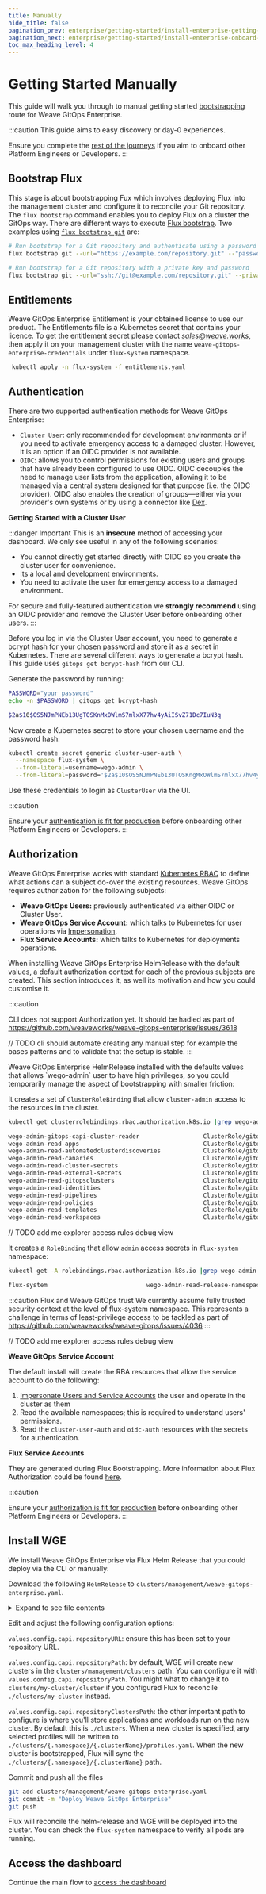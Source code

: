 ```yaml
---
title: Manually
hide_title: false
pagination_prev: enterprise/getting-started/install-enterprise-getting-started
pagination_next: enterprise/getting-started/install-enterprise-onboard-platform-engineers
toc_max_heading_level: 4
---
```



# Getting Started Manually

This guide will walk you through to manual getting started [bootstrapping](../install-enterprise-getting-started/#bootstrapping) route for Weave GitOps Enterprise.

:::caution This guide aims to easy discovery or day-0 experiences.

Ensure you complete the [rest of the journeys](../install-enterprise-getting-started/) if you aim to onboard other Platform Engineers or Developers.
:::

## Bootstrap Flux

This stage is about bootstrapping Fux which involves deploying Flux into the management cluster and configure it to reconcile your Git repository. The `flux bootstrap` command enables you to deploy Flux on a cluster the GitOps way.
There are different ways to execute [Flux bootstrap](https://fluxcd.io/docs/cmd/flux_bootstrap/). Two examples using [`flux bootstrap git`](https://fluxcd.io/flux/cmd/flux_bootstrap_git/) are:

```bash
# Run bootstrap for a Git repository and authenticate using a password
flux bootstrap git --url="https://example.com/repository.git" --"password=password" --path="clusters/my-cluster"

# Run bootstrap for a Git repository with a private key and password
flux bootstrap git --url="ssh://git@example.com/repository.git" --private-key-file="path/to/private.key" --password="password" --path="clusters/my-cluster"
```

## Entitlements

Weave GitOps Enterprise Entitlement is your obtained license to use our product. The Entitlements file is a Kubernetes secret that contains your licence.
To get the entitlement secret please contact *sales@weave.works*, then apply it on your management cluster with the name `weave-gitops-enterprise-credentials` under `flux-system` namespace.

```bash
 kubectl apply -n flux-system -f entitlements.yaml
```
## Authentication

There are two supported authentication methods for Weave GitOps Enterprise:

- `Cluster User`: only recommended for development environments or if you need to activate emergency access to a damaged cluster. However, it is an option if an OIDC provider is not available.
- `OIDC`: allows you to control permissions for existing users and groups that have already been configured to use OIDC. OIDC decouples the need to manage user lists from the application, allowing it to be managed via
a central system designed for that purpose (i.e. the OIDC provider). OIDC also enables the creation of groups—either via your provider's own systems or by using a connector like [Dex](#configuring-oidc-with-dex-and-github).

**Getting Started with a Cluster User**

:::danger Important
This is an **insecure** method of accessing your dashboard. We only see useful in any of the following scenarios:
- You cannot directly get started directly with OIDC so you create the cluster user for convenience.
- Its a local and development environments.
- You need to activate the user for emergency access to a damaged environment.

For secure and fully-featured authentication we **strongly recommend** using an OIDC provider and remove the Cluster User
before onboarding other users.
:::

Before you log in via the Cluster User account, you need to generate a bcrypt hash for your chosen password and store it as a secret in Kubernetes. There are several different ways to generate a bcrypt hash. This guide uses `gitops get bcrypt-hash` from our CLI.

Generate the password by running:

```bash
PASSWORD="your password"
echo -n $PASSWORD | gitops get bcrypt-hash

$2a$10$OS5NJmPNEb13UgTOSKnMxOWlmS7mlxX77hv4yAiISvZ71Dc7IuN3q
```

Now create a Kubernetes secret to store your chosen username and the password hash:

```bash
kubectl create secret generic cluster-user-auth \
  --namespace flux-system \
  --from-literal=username=wego-admin \
  --from-literal=password='$2a$10$OS5NJmPNEb13UTOSKngMxOWlmS7mlxX77hv4yAiISvZ71Dc7IuN3q'
```

Use these credentials to login as `ClusterUser` via the UI.

:::caution

Ensure your [authentication is fit for production](../install-enterprise-onboard-platform-engineers#authentication) before onboarding other Platform Engineers or Developers.
:::

## Authorization

Weave GitOps Enterprise works with standard [Kubernetes RBAC](https://kubernetes.io/docs/reference/access-authn-authz/rbac/)
to define what actions can a subject do-over the existing resources. Weave GitOps requires authorization for the following subjects:

- **Weave GitOps Users:** previously authenticated via either OIDC or Cluster User.
- **Weave GitOps Service Account:** which talks to Kubernetes for user operations via [Impersonation](https://kubernetes.io/docs/reference/access-authn-authz/authentication/#user-impersonation).
- **Flux Service Accounts:** which talks to Kubernetes for deployments operations.

When installing Weave GitOps Enterprise HelmRelease with the default values, a default authorization context for each of the
previous subjects are created. This section introduces it, as well its motivation and how you could customise it.

:::caution

CLI does not support Authorization yet. It should be hadled as part of https://github.com/weaveworks/weave-gitops-enterprise/issues/3618


// TODO cli should automate creating any manual step for example the bases patterns and to validate that the setup is stable.
:::

<Tabs groupId="authorization" default>
<TabItem value="Cluster User" label="Cluster User">
Weave GitOps Enterprise HelmRelease installed with the defaults values that allows `wego-admin` user to have high privileges,
so you could temporarily manage the aspect of bootstrapping with smaller friction:

It creates a set of `ClusterRoleBinding` that allow `cluster-admin` access to the resources in the cluster.

```bash
kubectl get clusterrolebindings.rbac.authorization.k8s.io |grep wego-admin

wego-admin-gitops-capi-cluster-reader                  ClusterRole/gitops-capicluster-reader                                              20d
wego-admin-read-apps                                   ClusterRole/gitops-apps-reader                                                     20d
wego-admin-read-automatedclusterdiscoveries            ClusterRole/gitops-automatedclusterdiscoveries-reader                              20d
wego-admin-read-canaries                               ClusterRole/gitops-canaries-reader                                                 20d
wego-admin-read-cluster-secrets                        ClusterRole/gitops-secrets-reader                                                  20d
wego-admin-read-external-secrets                       ClusterRole/gitops-external-secrets-reader                                         20d
wego-admin-read-gitopsclusters                         ClusterRole/gitops-gitopsclusters-reader                                           20d
wego-admin-read-identities                             ClusterRole/gitops-identities-reader                                               20d
wego-admin-read-pipelines                              ClusterRole/gitops-pipelines-reader                                                20d
wego-admin-read-policies                               ClusterRole/gitops-policies-reader                                                 20d
wego-admin-read-templates                              ClusterRole/gitops-templates-reader                                                20d
wego-admin-read-workspaces                             ClusterRole/gitops-workspaces-reader                                               20d
```
// TODO add me explorer access rules debug view

It creates a `RoleBinding` that allow `admin` access secrets in `flux-system` namespace:

```bash
kubectl get -A rolebindings.rbac.authorization.k8s.io |grep wego-admin

flux-system                            wego-admin-read-release-namespace-secrets                   ClusterRole/gitops-secrets-reader                         20d
```

:::caution Flux and Weave GitOps trust
We currently assume fully trusted security context at the level of flux-system namespace. This represents a challenge
in terms of least-privilege access to be tackled as part of https://github.com/weaveworks/weave-gitops/issues/4036
:::

// TODO add me explorer access rules debug view

</TabItem>

<TabItem value="Service Accounts" label="Service Accounts">

**Weave GitOps Service Account**

The default install will create the RBA resources that allow the service account to do the following:

1. [Impersonate Users and Service Accounts](https://kubernetes.io/docs/reference/access-authn-authz/authentication/#user-impersonation) the user and operate in the cluster as them
2. Read the available namespaces; this is required to understand users' permissions.
3. Read the `cluster-user-auth` and `oidc-auth` resources with the secrets for authentication.

**Flux Service Accounts**

They are generated during Flux Bootstrapping. More information about Flux Authorization could be found [here](https://fluxcd.io/flux/installation/configuration/multitenancy/#flux-authorisation-model).
</TabItem>
</Tabs>

:::caution

Ensure your [authorization is fit for production](../install-enterprise-onboard-platform-engineers#authorization) before onboarding other Platform Engineers or Developers.
:::

## Install WGE

We install Weave GitOps Enterprise via Flux Helm Release that you could deploy via the CLI or manually:


Download the following `HelmRelease` to `clusters/management/weave-gitops-enterprise.yaml`.


<details><summary>Expand to see file contents</summary>

<CurlCodeBlock
  localPath="clusters/management/weave-gitops-enterprise.yaml"
  hostedPath={ExampleWGE}
  content={ExampleWGEContent}
/>

</details>


Edit and adjust the following configuration options:

`values.config.capi.repositoryURL`: ensure this has been set to your repository URL.

`values.config.capi.repositoryPath`: by default, WGE will create new clusters in the `clusters/management/clusters` path.
You can configure it with `values.config.capi.repositoryPath`.
You might what to change it to `clusters/my-cluster/cluster` if you configured Flux to reconcile `./clusters/my-cluster` instead.

`values.config.capi.repositoryClustersPath`: the other important path to configure is where you'll store applications and workloads run on the new cluster.
By default this is `./clusters`. When a new cluster is specified, any selected profiles will be written to `./clusters/{.namespace}/{.clusterName}/profiles.yaml`.
When the new cluster is bootstrapped, Flux will sync the `./clusters/{.namespace}/{.clusterName}` path.

Commit and push all the files

```bash
git add clusters/management/weave-gitops-enterprise.yaml
git commit -m "Deploy Weave GitOps Enterprise"
git push
```

Flux will reconcile the helm-release and WGE will be deployed into the cluster. You can check the `flux-system` namespace to verify all pods are running.

## Access the dashboard

Continue the main flow to [access the dashboard](../install-enterprise-getting-started/#access-the-dashboard)
